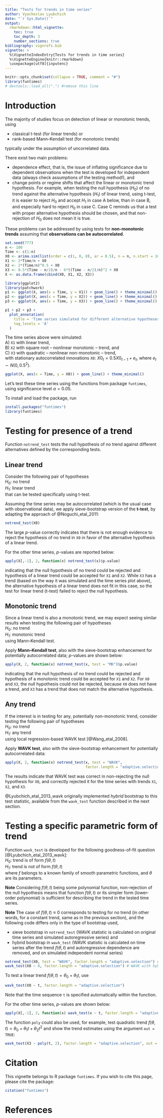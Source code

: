 ---
title: "Tests for trends in time series"
author: Vyacheslav Lyubchich
date: "`r Sys.Date()`"
output: 
  rmarkdown::html_vignette:
    toc: true
    toc_depth: 3
    number_sections: true
bibliography: vignrefs.bib
vignette: >
  %\VignetteIndexEntry{Tests for trends in time series}
  %\VignetteEngine{knitr::rmarkdown}
  \usepackage[utf8]{inputenc}
---


```{r, echo = FALSE, message = FALSE}
knitr::opts_chunk$set(collapse = TRUE, comment = "#")
library(funtimes)
# devtools::load_all(".") #remove this line
```

# Introduction

The majority of studies focus on detection of linear or monotonic trends, using  

* classical t-test (for linear trends) or
* rank-based Mann--Kendall test (for monotonic trends)  

typically under the assumption of uncorrelated data.

There exist two main problems:

* dependence effect, that is, the issue of inflating significance due to dependent observations when the test is developed for independent data (always check assumptions of the testing method!), and
* change points or regime shifts that affect the linear or monotonic trend hypothesis. For example, when testing the null hypothesis ($H_0$) of no trend against the alternative hypothesis ($H_1$) of linear trend, using t-test, it is easier to reject $H_0$ and accept $H_1$ in case A below, than in case B, and especially hard to reject $H_0$ in case C. Case C reminds us that a test with proper alternative hypothesis should be chosen, and that non-rejection of $H_0$ does not mean it is true.

These problems can be addressed by using tests for **non-monotonic trends** assuming that **observations can be autocorrelated**.

```{r}
set.seed(777)
n <- 100
Time <- c(1:n)
X0 <- arima.sim(list(order = c(1, 0, 0), ar = 0.5), n = n, n.start = 100, sd = 0.5)
X1 <- 2*Time/n + X0
X2 <- 2*(Time/n)^0.5 + X0
X3 <- 0.5*(Time - n/2)/n - 6*((Time - n/2)/n)^2 + X0
X <- as.data.frame(cbind(X0, X1, X2, X3))
```


```{r, echo = FALSE, fig.width = 7, dpi = 96}
library(ggplot2)
library(patchwork)
p1 <- ggplot(X, aes(x = Time, y = X1)) + geom_line() + theme_minimal()
p2 <- ggplot(X, aes(x = Time, y = X2)) + geom_line() + theme_minimal()
p3 <- ggplot(X, aes(x = Time, y = X3)) + geom_line() + theme_minimal()

p1 + p2 + p3 + 
  plot_annotation(
    title = 'Time series simulated for different alternative hypotheses',
    tag_levels = 'A'
  )
```

The time series above were simulated:  
A) `X1` with linear trend,  
B) `X2` with square root -- nonlinear monotonic -- trend, and   
C) `X3` with quadratic -- nonlinear non-monotonic -- trend,  
with stationary autocorrelated innovations `X0`: $X0_t = 0.5X0_{t-1} + e_t$, where $e_t \sim N(0, 0.5^2)$.

```{r, echo = FALSE}
ggplot(X, aes(x = Time, y = X0)) + geom_line() + theme_minimal()
```

Let's test these time series using the functions from package `funtimes`, using significance level $\alpha = 0.05$.

To install and load the package, run
```{r eval = FALSE}
install.packages("funtimes")
library(funtimes)
```


# Testing for presence of a trend

Function `notrend_test` tests the null hypothesis of no trend against different alternatives defined by the corresponding tests.


## Linear trend

Consider the following pair of hypotheses  
$H_0$: no trend  
$H_1$: linear trend  
that can be tested specifically using t-test.

Assuming the time series may be autocorrelated (which is the usual case with observational data), we apply sieve-bootstrap version of the **t-test**, by adapting the approach of @Noguchi_etal_2011:
```{r}
notrend_test(X0)
```
The large $p$-value correctly indicates that there is not enough evidence to reject the hypothesis of no trend in `X0` in favor of the alternative hypothesis of a linear trend. 

For the other time series, $p$-values are reported below:
```{r}
apply(X[,-1], 2, function(x) notrend_test(x)$p.value)
```
indicating that the null hypothesis of no trend could be rejected and hypothesis of a linear trend could be accepted for `X1` and `X2`. While `X3` has a trend (based on the way it was simulated and the time series plot above), the alternative hypothesis of a linear trend does not fit in this case, so the test for linear trend (t-test) failed to reject the null hypothesis.


## Monotonic trend

Since a linear trend is also a monotonic trend, we may expect seeing similar results when testing the following pair of hypotheses  
$H_0$: no trend  
$H_1$: monotonic trend  
using Mann--Kendall test.

Apply **Mann--Kendall test**, also with the sieve-bootstrap enhancement for potentially autocorrelated data; $p$-values are shown below:
```{r}
apply(X, 2, function(x) notrend_test(x, test = "MK")$p.value)
```
indicating that the null hypothesis of no trend could be rejected and hypothesis of a monotonic trend could be accepted for `X1` and `X2`. For `X0` and `X3`, the null hypothesis could not be rejected, because `X0` does not have a trend, and `X3` has a trend that does not match the alternative hypothesis.


## Any trend

If the interest is in testing for any, potentially non-monotonic trend, consider testing the following pair of hypotheses  
$H_0$: no trend  
$H_1$: any trend  
using local regression-based WAVK test [@Wang_etal_2008].

Apply **WAVK test**, also with the sieve-bootstrap enhancement for potentially autocorrelated data:
```{r}
apply(X, 2, function(x) notrend_test(x, test = "WAVK", 
                                     factor.length = "adaptive.selection")$p.value)
```
The results indicate that WAVK test was correct in non-rejecting the null hypothesis for `X0`, and correctly rejected it for the time series with trends `X1`, `X2`, and `X3`.

@Lyubchich_etal_2013_wavk originally implemented *hybrid* bootstrap to this test statistic, available from the `wavk_test` function described in the next section.


# Testing a specific parametric form of trend

Function `wavk_test` is developed for the following goodness-of-fit question [@Lyubchich_etal_2013_wavk]:  
$H_0$: trend is of form $f(\theta,t)$  
$H_1$: trend is not of form $f(\theta,t)$   
where $f$ belongs to a known family of smooth parametric functions, and $\theta$ are its parameters. 

**Note** Considering $f(\theta,t)$ being some polynomial function, non-rejection of the null hypothesis means that function $f(\theta,t)$ or its simpler form (lower-order polynomial) is sufficient for describing the trend in the tested time series. 

**Note** The case of $f(\theta,t) \equiv 0$ corresponds to testing for no trend (in other words, for a constant trend, same as in the previous section), and the following code differs only in the type of bootstrap used, 

* sieve bootstrap in `notrend_test` (WAVK statistic is calculated on original time series and simulated autoregressive series) and 
* hybrid bootstrap in `wavk_test` (WAVK statistic is calculated on time series after the trend $f(\theta,t)$ and autoregressive dependence are removed, and on simulated independent normal series)
```{r}
notrend_test(X0, test = "WAVK", factor.length = "adaptive.selection") # WAVK with sieve bootstrap
wavk_test(X0 ~ 0, factor.length = "adaptive.selection") # WAVK with hybrid bootstrap
```

To test a linear trend $f(\theta,t) = \theta_0 + \theta_1 t$, use
```{r}
wavk_test(X0 ~ t, factor.length = "adaptive.selection")
```
Note that the time sequence `t` is specified automatically within the function.

For the other time series, $p$-values are shown below:
```{r}
apply(X[,-1], 2, function(x) wavk_test(x ~ t, factor.length = "adaptive.selection")$p.value)
```

The function `poly` could also be used, for example, test quadratic trend $f(\theta,t) = \theta_0 + \theta_1 t + \theta_2 t^2$ and show the trend estimates using the argument `out = TRUE`:
```{r}
wavk_test(X3 ~ poly(t, 2), factor.length = "adaptive.selection", out = TRUE)
```


# Citation {-}

This vignette belongs to R package `funtimes`. If you wish to cite this page, please cite the package:
```{r}
citation("funtimes")
```


# References
